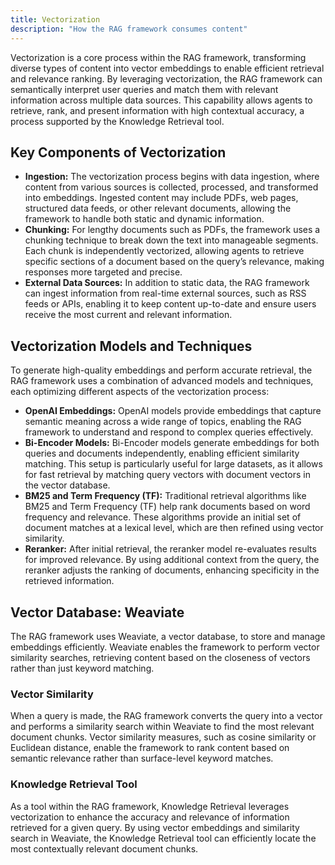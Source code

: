 ```yaml
---
title: Vectorization
description: "How the RAG framework consumes content"
---
```


Vectorization is a core process within the RAG framework, transforming diverse types of content into vector embeddings to enable efficient retrieval and relevance ranking. By leveraging vectorization, the RAG framework can semantically interpret user queries and match them with relevant information across multiple data sources. This capability allows agents to retrieve, rank, and present information with high contextual accuracy, a process supported by the Knowledge Retrieval tool.

## Key Components of Vectorization

- **Ingestion:** The vectorization process begins with data ingestion, where content from various sources is collected, processed, and transformed into embeddings. Ingested content may include PDFs, web pages, structured data feeds, or other relevant documents, allowing the framework to handle both static and dynamic information.
- **Chunking:** For lengthy documents such as PDFs, the framework uses a chunking technique to break down the text into manageable segments. Each chunk is independently vectorized, allowing agents to retrieve specific sections of a document based on the query’s relevance, making responses more targeted and precise.
- **External Data Sources:** In addition to static data, the RAG framework can ingest information from real-time external sources, such as RSS feeds or APIs, enabling it to keep content up-to-date and ensure users receive the most current and relevant information.

## Vectorization Models and Techniques

To generate high-quality embeddings and perform accurate retrieval, the RAG framework uses a combination of advanced models and techniques, each optimizing different aspects of the vectorization process:

- **OpenAI Embeddings:** OpenAI models provide embeddings that capture semantic meaning across a wide range of topics, enabling the RAG framework to understand and respond to complex queries effectively.
- **Bi-Encoder Models:** Bi-Encoder models generate embeddings for both queries and documents independently, enabling efficient similarity matching. This setup is particularly useful for large datasets, as it allows for fast retrieval by matching query vectors with document vectors in the vector database.
- **BM25 and Term Frequency (TF):** Traditional retrieval algorithms like BM25 and Term Frequency (TF) help rank documents based on word frequency and relevance. These algorithms provide an initial set of document matches at a lexical level, which are then refined using vector similarity.
- **Reranker:** After initial retrieval, the reranker model re-evaluates results for improved relevance. By using additional context from the query, the reranker adjusts the ranking of documents, enhancing specificity in the retrieved information.

## Vector Database: Weaviate

The RAG framework uses Weaviate, a vector database, to store and manage embeddings efficiently. Weaviate enables the framework to perform vector similarity searches, retrieving content based on the closeness of vectors rather than just keyword matching.

### Vector Similarity

When a query is made, the RAG framework converts the query into a vector and performs a similarity search within Weaviate to find the most relevant document chunks. Vector similarity measures, such as cosine similarity or Euclidean distance, enable the framework to rank content based on semantic relevance rather than surface-level keyword matches.

### Knowledge Retrieval Tool

As a tool within the RAG framework, Knowledge Retrieval leverages vectorization to enhance the accuracy and relevance of information retrieved for a given query. By using vector embeddings and similarity search in Weaviate, the Knowledge Retrieval tool can efficiently locate the most contextually relevant document chunks.
